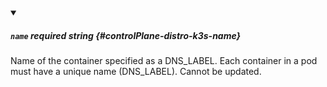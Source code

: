 
<details className="config-field" data-expandable="false" open>
<summary>

##### `name` <span className="config-field-required" data-required="false">required</span> <span className="config-field-type">string</span> <span className="config-field-default"></span> <span className="config-field-enum"></span> {#controlPlane-distro-k3s-name}

Name of the container specified as a DNS_LABEL.
Each container in a pod must have a unique name (DNS_LABEL).
Cannot be updated.

</summary>



</details>
